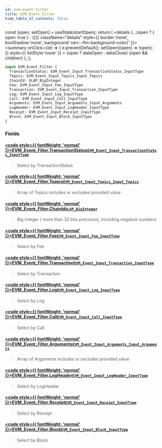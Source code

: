 ```yaml
---
id: evm-event-filter
title: EVM_Event_Filter
hide_table_of_contents: false
---
```







  const [open, setOpen] = useState(startOpen);
  return (
    <details {...(open ? { open: true } : {})} className="details" style={{ border:'none', boxShadow:'none', background:'var(--ifm-background-color)' }}>
      <summary
        onClick={(e) => {
          e.preventDefault();
          setOpen((open) => !open);
        }}
        style={{ listStyle:'none' }}
      >
      {open ? dataOpen : dataClose}
      </summary>
      {open && children}
    </details>
  );
};







```graphql
input EVM_Event_Filter {
  TransactionStatus: EVM_Event_Input_TransactionStatus_InputType
  Topics: EVM_Event_Input_Topics_Input_Topics
  ChainId: OLAP_BigInteger
  Fee: EVM_Event_Input_Fee_InputType
  Transaction: EVM_Event_Input_Transaction_InputType
  Log: EVM_Event_Input_Log_InputType
  Call: EVM_Event_Input_Call_InputType
  Arguments: EVM_Event_Input_Arguments_Input_Arguments
  LogHeader: EVM_Event_Input_LogHeader_InputType
  Receipt: EVM_Event_Input_Receipt_InputType
  Block: EVM_Event_Input_Block_InputType
}
```




### Fields

#### [<code style={{ fontWeight: 'normal' }}>EVM_Event_Filter.<b>TransactionStatus</b></code>](#)<Bullet />[`EVM_Event_Input_TransactionStatus_InputType`](/docs/graphql-reference/inputs/evm-event-input-transaction-status-input-type) <Badge class="secondary" text="input"/>
> Select by TransactionStatus
> 

#### [<code style={{ fontWeight: 'normal' }}>EVM_Event_Filter.<b>Topics</b></code>](#)<Bullet />[`EVM_Event_Input_Topics_Input_Topics`](/docs/graphql-reference/inputs/evm-event-input-topics-input-topics) <Badge class="secondary" text="input"/>
> Array of Topics includes or excludes provided value
> 

#### [<code style={{ fontWeight: 'normal' }}>EVM_Event_Filter.<b>ChainId</b></code>](#)<Bullet />[`OLAP_BigInteger`](/docs/graphql-reference/inputs/olap-big-integer) <Badge class="secondary" text="input"/>
> Big Integer ( more than 32 bits precision), including negative numbers
> 

#### [<code style={{ fontWeight: 'normal' }}>EVM_Event_Filter.<b>Fee</b></code>](#)<Bullet />[`EVM_Event_Input_Fee_InputType`](/docs/graphql-reference/inputs/evm-event-input-fee-input-type) <Badge class="secondary" text="input"/>
> Select by Fee
> 

#### [<code style={{ fontWeight: 'normal' }}>EVM_Event_Filter.<b>Transaction</b></code>](#)<Bullet />[`EVM_Event_Input_Transaction_InputType`](/docs/graphql-reference/inputs/evm-event-input-transaction-input-type) <Badge class="secondary" text="input"/>
> Select by Transaction
> 

#### [<code style={{ fontWeight: 'normal' }}>EVM_Event_Filter.<b>Log</b></code>](#)<Bullet />[`EVM_Event_Input_Log_InputType`](/docs/graphql-reference/inputs/evm-event-input-log-input-type) <Badge class="secondary" text="input"/>
> Select by Log
> 

#### [<code style={{ fontWeight: 'normal' }}>EVM_Event_Filter.<b>Call</b></code>](#)<Bullet />[`EVM_Event_Input_Call_InputType`](/docs/graphql-reference/inputs/evm-event-input-call-input-type) <Badge class="secondary" text="input"/>
> Select by Call
> 

#### [<code style={{ fontWeight: 'normal' }}>EVM_Event_Filter.<b>Arguments</b></code>](#)<Bullet />[`EVM_Event_Input_Arguments_Input_Arguments`](/docs/graphql-reference/inputs/evm-event-input-arguments-input-arguments) <Badge class="secondary" text="input"/>
> Array of Arguments includes or excludes provided value
> 

#### [<code style={{ fontWeight: 'normal' }}>EVM_Event_Filter.<b>LogHeader</b></code>](#)<Bullet />[`EVM_Event_Input_LogHeader_InputType`](/docs/graphql-reference/inputs/evm-event-input-log-header-input-type) <Badge class="secondary" text="input"/>
> Select by LogHeader
> 

#### [<code style={{ fontWeight: 'normal' }}>EVM_Event_Filter.<b>Receipt</b></code>](#)<Bullet />[`EVM_Event_Input_Receipt_InputType`](/docs/graphql-reference/inputs/evm-event-input-receipt-input-type) <Badge class="secondary" text="input"/>
> Select by Receipt
> 

#### [<code style={{ fontWeight: 'normal' }}>EVM_Event_Filter.<b>Block</b></code>](#)<Bullet />[`EVM_Event_Input_Block_InputType`](/docs/graphql-reference/inputs/evm-event-input-block-input-type) <Badge class="secondary" text="input"/>
> Select by Block
> 



